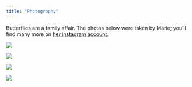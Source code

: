 ```yaml
---
title: "Photography"
---
```


Butterflies are a family affair. The photos below were taken by Marie; you'll find many more on [her instagram account](https://www.instagram.com/marie.renne/). 

::: {layout-ncol=2}

![](photo1.jpg)

![](photo2.jpg)

![](photo3.jpg)

![](photo4.jpg)

:::
